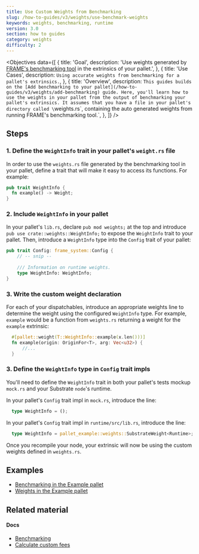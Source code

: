 ```yaml
---
title: Use Custom Weights from Benchmarking
slug: /how-to-guides/v3/weights/use-benchmark-weights
keywords: weights, benchmarking, runtime
version: 3.0 
section: how to guides
category: weights
difficulty: 2
---
```


<Objectives
  data={[
    {
      title: 'Goal',
      description: 'Use weights generated by [FRAME\'s benchmarking tool](/rustdocs/latest/frame_benchmarking/macro.benchmarks.html) in the extrinsics of your pallet.',
    },
    {
      title: 'Use Cases',
      description:
        `Using accurate weights from benchmarking for a pallet's extrinsics.`,
    },
    {
      title: 'Overview',
      description:
        `This guides builds on the [Add benchmarking to your pallet](/how-to-guides/v3/weights/add-benchmarking)
        guide. Here, you'll learn how to use the weights in your pallet from the output of benchmarking your pallet's extrinsics.
        It assumes that you have a file in your pallet's directory called \`weights.rs\`, containing the auto generated 
        weights from running FRAME's benchmarking tool.`,
    },
  ]}
/>

## Steps

### 1. Define the `WeightInfo` trait in your pallet's `weight.rs` file

In order to use the `weights.rs` file generated by the benchmarking tool in your pallet, define a trait that 
will make it easy to access its functions. For example:

```rust
pub trait WeightInfo {
  fn example() -> Weight;
}
```

### 2. Include `WeightInfo` in your pallet

In your pallet's `lib.rs`, declare `pub mod weights;` at the top and introduce `pub use crate::weights::WeightInfo;` 
to expose the `WeightInfo` trait to your pallet. Then, introduce a `WeightInfo` type into the `Config` trait of your pallet:

```rust
pub trait Config: frame_system::Config {
    // -- snip --
    
    /// Information on runtime weights.
    type WeightInfo: WeightInfo;
}
```

### 3. Write the custom weight declaration

For each of your dispatchables, introduce an appropriate weights line to determine the weight using the 
configured `WeightInfo` type. For example, `example` would be a function from `weights.rs` returning a weight 
for the `example` extrinsic:

```rust
  #[pallet::weight(T::WeightInfo::example(x.len()))]
  fn example(origin: OriginFor<T>, arg: Vec<u32>) {
      //...
  }
```

### 3. Define the `WeightInfo` type in `Config` trait impls

You'll need to define the `WeightInfo` trait in both your pallet's tests mockup `mock.rs` 
and your Substrate `node`'s runtime.

In your pallet's `Config` trait impl in `mock.rs`, introduce the line:

```rust
  type WeightInfo = ();
```

In your pallet's `Config` trait impl in `runtime/src/lib.rs`, introduce the line:

```rust
  type WeightInfo = pallet_example::weights::SubstrateWeight<Runtime>;
```

Once you recompile your node, your extrinsic will now be using the custom weights defined in `weights.rs`.

## Examples

- [Benchmarking in the Example pallet](https://github.com/paritytech/substrate/blob/master/frame/example/src/benchmarking.rs)
- [Weights in the Example pallet](https://github.com/paritytech/substrate/blob/master/frame/example/src/weights.rs)

## Related material

#### Docs 

- [Benchmarking](/v3/runtime/benchmarking)
- [Calculate custom fees](/how-to-guides/v3/weights/calculate-fees)

